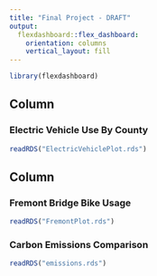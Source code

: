 ```yaml
---
title: "Final Project - DRAFT"
output: 
  flexdashboard::flex_dashboard:
    orientation: columns
    vertical_layout: fill
---
```


```r
library(flexdashboard)
```

Column {data-width=650}
-----------------------------------------------------------------------

### Electric Vehicle Use By County

```r
readRDS("ElectricVehiclePlot.rds")
```

Column {data-width=350}
-----------------------------------------------------------------------

### Fremont Bridge Bike Usage

```r
readRDS("FremontPlot.rds")
```

### Carbon Emissions Comparison

```r
readRDS("emissions.rds")
```

